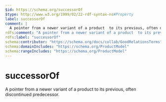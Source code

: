 ```yaml
---
$id: https://schema.org/successorOf
$type: http://www.w3.org/1999/02/22-rdf-syntax-ns#Property
label: successorOf
comment: |
  A pointer from a newer variant of a product  to its previous, often discontinued predecessor.
rdfs:comment: "A pointer from a newer variant of a product  to its previous, often discontinued predecessor."
rdfs:label: "successorOf"
schema:contributor: "https://schema.org/docs/collab/GoodRelationsTerms"
schema:domainIncludes: "https://schema.org/ProductModel"
schema:rangeIncludes: "https://schema.org/ProductModel"
---
```


# successorOf

A pointer from a newer variant of a product  to its previous, often discontinued predecessor.

